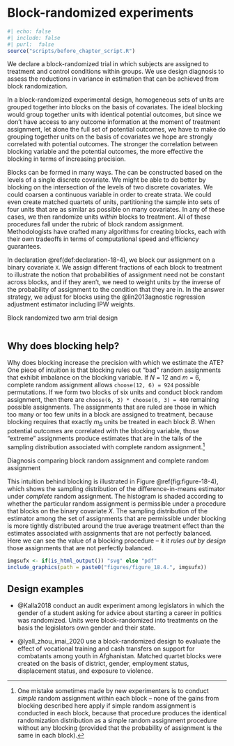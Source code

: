 # Block-randomized experiments

```r
#| echo: false
#| include: false
#| purl:  false
source("scripts/before_chapter_script.R")
```

:::: {.ddbox}
We declare a block-randomized trial in which subjects are assigned to treatment and control conditions within groups. We use design diagnosis to assess the reductions in variance in estimation that can be achieved from block randomization.        
::::

In a block-randomized experimental design, homogeneous sets of units are grouped together into blocks on the basis of covariates. The ideal blocking would group together units with identical potential outcomes, but since we don't have access to any outcome information at the moment of treatment assignment, let alone the full set of potential outcomes, we have to make do grouping together units on the basis of covariates we hope are strongly correlated with potential outcomes. The stronger the correlation between blocking variable and the potential outcomes, the more effective the blocking in terms of increasing precision.

Blocks can be formed in many ways. The can be constructed based on the levels of a single discrete covariate. We might be able to do better by blocking on the intersection of the levels of two discrete covariates. We could coarsen a continuous variable in order to create strata. We could even create matched quartets of units, partitioning the sample into sets of four units that are as similar as possible on many covariates. In any of these cases, we then randomize units *within* blocks to treatment. All of these procedures fall under the rubric of block random assignment. Methodologists have crafted many algorithms for creating blocks, each with their own tradeoffs in terms of computational speed and efficiency guarantees. 

In declaration \@ref(def:declaration-18-4), we block our assignment on a binary covariate `X`. We assign different fractions of each block to treatment to illustrate the notion that probabilities of assignment need not be constant across blocks, and if they aren't, we need to weight units by the inverse of the probability of assignment to the condition that they are in. In the answer strategy, we adjust for blocks using the @lin2013agnostic regression adjustment estimator including IPW weights. 

:::{.definition #declaration-18-4} 

Block randomized two arm trial design

```r
```

:::

## Why does blocking help?

Why does blocking increase the precision with which we estimate the ATE? One piece of intuition is that blocking rules out "bad" random assignments that exhibit imbalance on the blocking variable. If $N$ = 12 and $m$ = 6, complete random assignment allows `choose(12, 6) = 924` possible permutations. If we form two blocks of six units and conduct block random assignment, then there are `choose(6, 3) * choose(6, 3) = 400` remaining possible assignments. The assignments that are ruled are those in which too many or too few units in a block are assigned to treatment, because blocking requires that exactly $m_B$ units be treated in each block $B$. When potential outcomes are correlated with the blocking variable, those "extreme" assignments produce estimates that are in the tails of the sampling distribution associated with complete random assignment.^[One mistake sometimes made by new experimenters is to conduct *simple* random assignment within each block -- none of the gains from blocking described here apply if simple random assignment is conducted in each block, because that procedure produces the identical randomization distribution as a simple random assignment procedure without any blocking (provided that the probability of assignment is the same in each block).]

:::{.lemma #diagnosis-18-4}

Diagnosis comparing block random assignment and complete random assignment

This intuition behind blocking is illustrated in Figure \@ref(fig:figure-18-4), which shows the sampling distribution of the difference-in-means estimator under *complete* random assignment. The histogram is shaded according to whether the particular random assignment is permissible under a procedure that blocks on the binary covariate $X$. The sampling distribution of the estimator among the set of assignments that are permissible under blocking is more tightly distributed around the true average treatment effect than the estimates associated with assignments that are not perfectly balanced. Here we can see the value of a blocking procedure -- it *it rules out by design* those assignments that are not perfectly balanced. 

```r
imgsufx <- if(is_html_output()) "svg" else "pdf"
include_graphics(path = paste0("figures/figure_18.4.", imgsufx))
```

:::
 
## Design examples

- @Kalla2018 conduct an audit experiment among legislators in which the gender of a student asking for advice about starting a career in politics was randomized. Units were block-randomized into treatments on the basis the legislators own gender and their state.

- @lyall_zhou_imai_2020 use a block-randomized design to evaluate the effect of vocational training and cash transfers on support for combatants among youth in Afghanistan. Matched quartet blocks were created on the basis of district, gender, employment status, displacement status, and exposure to violence.

